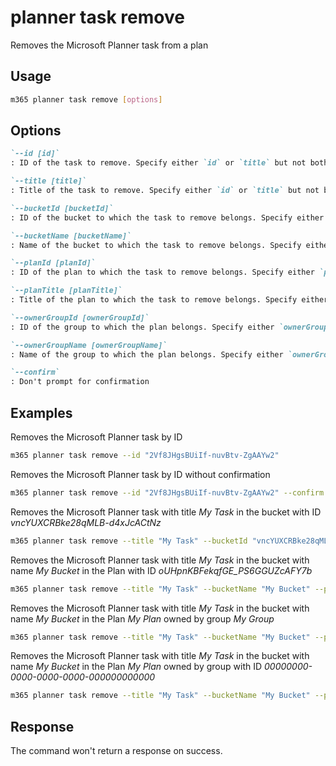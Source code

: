 
# planner task remove

Removes the Microsoft Planner task from a plan

## Usage

```sh
m365 planner task remove [options]
```

## Options

```md definition-list
`--id [id]`
: ID of the task to remove. Specify either `id` or `title` but not both.

`--title [title]`
: Title of the task to remove. Specify either `id` or `title` but not both.

`--bucketId [bucketId]`
: ID of the bucket to which the task to remove belongs. Specify either `bucketId` or `bucketName` but not both.

`--bucketName [bucketName]`
: Name of the bucket to which the task to remove belongs. Specify either `bucketId` or `bucketName` but not both.

`--planId [planId]`
: ID of the plan to which the task to remove belongs. Specify either `planId` or `planTitle` when using `title`.

`--planTitle [planTitle]`
: Title of the plan to which the task to remove belongs. Specify either `planId` or `planTitle` when using `title`.

`--ownerGroupId [ownerGroupId]`
: ID of the group to which the plan belongs. Specify either `ownerGroupId` or `ownerGroupName` when using `planTitle`.

`--ownerGroupName [ownerGroupName]`
: Name of the group to which the plan belongs. Specify either `ownerGroupId` or `ownerGroupName` when using `planTitle`.

`--confirm`
: Don't prompt for confirmation
```

<Global />

## Examples

Removes the Microsoft Planner task by ID

```sh
m365 planner task remove --id "2Vf8JHgsBUiIf-nuvBtv-ZgAAYw2"
```

Removes the Microsoft Planner task by ID without confirmation

```sh
m365 planner task remove --id "2Vf8JHgsBUiIf-nuvBtv-ZgAAYw2" --confirm
```

Removes the Microsoft Planner task with title _My Task_ in the bucket with ID _vncYUXCRBke28qMLB-d4xJcACtNz_

```sh
m365 planner task remove --title "My Task" --bucketId "vncYUXCRBke28qMLB-d4xJcACtNz" 
```

Removes the Microsoft Planner task with title _My Task_ in the bucket with name _My Bucket_ in the Plan with ID _oUHpnKBFekqfGE_PS6GGUZcAFY7b_

```sh
m365 planner task remove --title "My Task" --bucketName "My Bucket" --planId "oUHpnKBFekqfGE_PS6GGUZcAFY7b"
```

Removes the Microsoft Planner task with title _My Task_ in the bucket with name _My Bucket_ in the Plan _My Plan_ owned by group _My Group_

```sh
m365 planner task remove --title "My Task" --bucketName "My Bucket" --planTitle "My Plan" --ownerGroupName "My Group"
```

Removes the Microsoft Planner task with title _My Task_ in the bucket with name _My Bucket_ in the Plan _My Plan_ owned by group with ID _00000000-0000-0000-0000-000000000000_

```sh
m365 planner task remove --title "My Task" --bucketName "My Bucket" --planTitle "My Plan" --ownerGroupId "00000000-0000-0000-0000-000000000000"
```

## Response

The command won't return a response on success.
